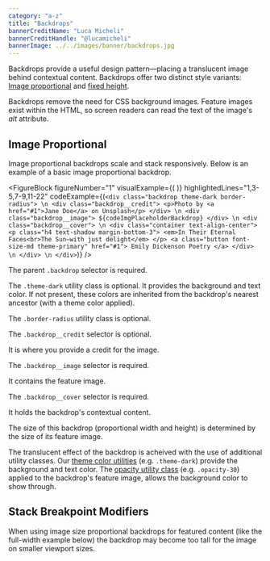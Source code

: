 ```yaml
---
category: "a-z"
title: "Backdrops"
bannerCreditName: "Luca Micheli"
bannerCreditHandle: "@lucamicheli" 
bannerImage: ../../images/banner/backdrops.jpg
---
```



<TextBlock>

Backdrops provide a useful design pattern—placing a translucent image behind contextual content. Backdrops offer two distinct style variants: <a href="#imageProportional">Image proportional</a> and <a href="#fixedHeight">fixed height</a>. 

</TextBlock>

<AccessibilitySpotlight>

Backdrops remove the need for CSS background images. Feature images exist within the HTML, so screen readers can read the text of the image's *alt* attribute.

</AccessibilitySpotlight>

<Divider id="aspect-ratio-sizes" />

<TextBlock>

## Image Proportional

Image proportional backdrops scale and stack responsively. Below is an example of a basic image proportional backdrop.

</TextBlock>

<FigureBlock
    figureNumber="1"
    visualExample={(
        <ImageProportional />
    )}
    highlightedLines="1,3-5,7-9,11-22"
    codeExample={(`
    <div class="backdrop theme-dark border-radius"> \n
        <div class="backdrop__credit">
            <p>Photo by <a href="#1">Jane Doe</a> on Unsplash</p>
        </div> \n
        <div class="backdrop__image">
           ${codeImgPlaceholderBackdrop}
        </div> \n
        <div class="backdrop__cover"> \n
            <div class="container text-align-center">
                <p class="h4 text-shadow margin-bottom-3">
                    <em>In Their Eternal Faces<br>The Sun—with just delight</em>
                </p>
                <a class="button font-size-md theme-primary" href="#1">
                    Emily Dickenson Poetry
                </a>
            </div> \n
        </div> \n
    </div>
    `)}
/>

<TableLineDescBlock targetFigure="1">

<TableLineDescRow lines="1">

The parent `.backdrop` selector is required.

The `.theme-dark` utility class is optional. It provides the background and text color. If not present, these colors are inherited from the backdrop's nearest ancestor (with a theme color applied).

The `.border-radius` utility class is optional.

</TableLineDescRow>

<TableLineDescRow lines="3-5">

The `.backdrop__credit` selector is optional.

It is where you provide a credit for the image.

</TableLineDescRow>

<TableLineDescRow lines="7-9">

The `.backdrop__image` selector is required.

It contains the feature image.

</TableLineDescRow>

<TableLineDescRow lines="11-22">

The `.backdrop__cover` selector is required. 

It holds the backdrop's contextual content.

</TableLineDescRow>

</TableLineDescBlock>

<TextBlock>

The size of this backdrop (proportional width and height) is determined by the size of its feature image.

The translucent effect of the backdrop is acheived with the use of additional utility classes. Our <a href="#1">theme color utilities</a> (e.g. <code>.theme-dark</code>) provide the background and text color. The <a href="#1">opacity utility class</a> (e.g. <code>.opacity-30</code>) applied to the backdrop's feature image, allows the background color to show through.

</TextBlock>

<TextBlock>

## Stack Breakpoint Modifiers

When using image size proportional backdrops for featured content (like the full-width example below) the backdrop may become too tall for the image on smaller viewport sizes.

</TextBlock>

<StackBreakpointModifier />
